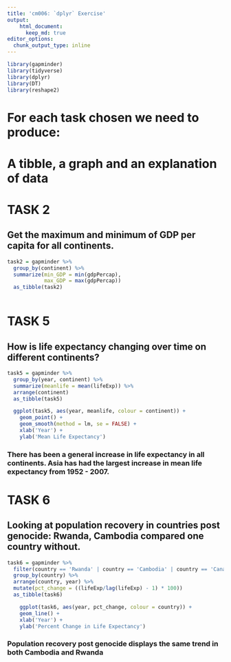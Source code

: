 ```yaml
---
title: 'cm006: `dplyr` Exercise'
output:
    html_document:
      keep_md: true
editor_options: 
  chunk_output_type: inline
---
```


```r
library(gapminder)
library(tidyverse)
library(dplyr)
library(DT)
library(reshape2)
```

# For each task chosen we need to produce: 
# A tibble, a graph and an explanation of data

# TASK 2
## Get the maximum and minimum of GDP per capita for all continents.

```r
task2 = gapminder %>% 
  group_by(continent) %>% 
  summarize(min_GDP = min(gdpPercap),
            max_GDP = max(gdpPercap))
  as_tibble(task2)
  
```


# TASK 5
## How is life expectancy changing over time on different continents?

```r
task5 = gapminder %>% 
  group_by(year, continent) %>% 
  summarize(meanlife = mean(lifeExp)) %>% 
  arrange(continent)
  as_tibble(task5)
```

```r
  ggplot(task5, aes(year, meanlife, colour = continent)) +
    geom_point() +
    geom_smooth(method = lm, se = FALSE) +
    xlab('Year') +
    ylab('Mean Life Expectancy')
```

### There has been a general increase in life expectancy in all continents. Asia has had the largest increase in mean life expectancy from 1952 - 2007.

# TASK 6
## Looking at population recovery in countries post genocide: Rwanda, Cambodia compared one country without.

```r
task6 = gapminder %>% 
  filter(country == 'Rwanda' | country == 'Cambodia' | country == 'Canada') %>% 
  group_by(country) %>% 
  arrange(country, year) %>% 
  mutate(pct_change = ((lifeExp/lag(lifeExp) - 1) * 100))
  as_tibble(task6)
```
```r
    ggplot(task6, aes(year, pct_change, colour = country)) +
    geom_line() +
    xlab('Year') +
    ylab('Percent Change in Life Expectancy')
```
### Population recovery post genocide displays the same trend in both Cambodia and Rwanda
